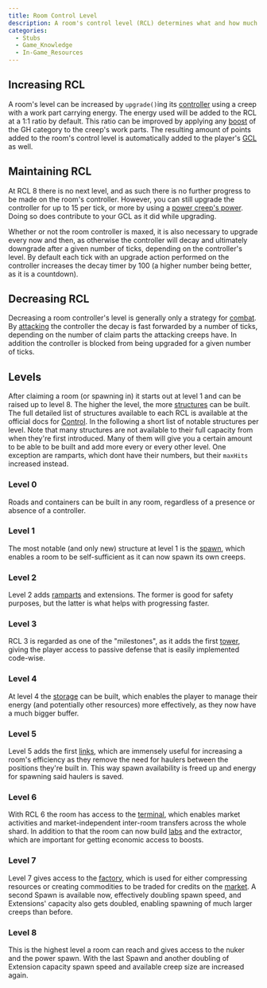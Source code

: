 ```yaml
---
title: Room Control Level
description: A room's control level (RCL) determines what and how much a player can build in a given room, and ultimately how useful it will be to the player. It only applies to owned rooms, and it can be upgraded by a creep using energy. When a room is first claimed, it is at RCL 1. Each level takes exponentially more energy to complete, until the transition from RCL 7 to 8, which costs 10,935,000 energy.
categories:
  - Stubs
  - Game_Knowledge
  - In-Game_Resources
---
```


## Increasing RCL

A room's level can be increased by `upgrade()`ing its [controller](/StructureController) using a creep with a work part carrying energy. The energy used will be added to the RCL at a 1:1 ratio by default. This ratio can be improved by applying any [boost](/Boosts) of the GH category to the creep's work parts. The resulting amount of points added to the room's control level is automatically added to the player's [GCL](/Global_Control_Level) as well.

## Maintaining RCL

At RCL 8 there is no next level, and as such there is no further progress to be made on the room's controller. However, you can still upgrade the controller for up to 15 per tick, or more by using a [power creep's power](/Power#operate_controller). Doing so does contribute to your GCL as it did while upgrading.

Whether or not the room controller is maxed, it is also necessary to upgrade every now and then, as otherwise the controller will decay and ultimately downgrade after a given number of ticks, depending on the controller's level. By default each tick with an upgrade action performed on the controller increases the decay timer by 100 (a higher number being better, as it is a countdown).

## Decreasing RCL

Decreasing a room controller's level is generally only a strategy for [combat](/Combat). By [attacking](https://docs.screeps.com/control.html#Attacking-controllers) the controller the decay is fast forwarded by a number of ticks, depending on the number of claim parts the attacking creeps have. In addition the controller is blocked from being upgraded for a given number of ticks.

## Levels

After claiming a room (or spawning in) it starts out at level 1 and can be raised up to level 8. The higher the level, the more [structures](/Structure) can be built. The full detailed list of structures available to each RCL is available at the official docs for [Control](https://docs.screeps.com/control.html#Available-structures-per-RCL). In the following a short list of notable structures per level. Note that many structures are not available to their full capacity from when they're first introduced. Many of them will give you a certain amount to be able to be built and add more every or every other level. One exception are ramparts, which dont have their numbers, but their `maxHits` increased instead.

### Level 0

Roads and containers can be built in any room, regardless of a presence or absence of a controller.

### Level 1

The most notable (and only new) structure at level 1 is the [spawn](/StructureSpawn), which enables a room to be self-sufficient as it can now spawn its own creeps.

### Level 2

Level 2 adds [ramparts](/Defensive_Structures#StructureRampart) and extensions. The former is good for safety purposes, but the latter is what helps with progressing faster.

### Level 3

RCL 3 is regarded as one of the "milestones", as it adds the first [tower](/StructureTower), giving the player access to passive defense that is easily implemented code-wise.

### Level 4

At level 4 the [storage](/StructureStorage) can be built, which enables the player to manage their energy (and potentially other resources) more effectively, as they now have a much bigger buffer.

### Level 5

Level 5 adds the first [links](/StructureLink), which are immensely useful for increasing a room's efficiency as they remove the need for haulers between the positions they're built in. This way spawn availability is freed up and energy for spawning said haulers is saved.

### Level 6

With RCL 6 the room has access to the [terminal](/StructureTerminal), which enables market activities and market-independent inter-room transfers across the whole shard. In addition to that the room can now build [labs](/StructureLab) and the extractor, which are important for getting economic access to boosts.

### Level 7

Level 7 gives access to the [factory](/StructureFactory), which is used for either compressing resources or creating commodities to be traded for credits on the [market](/Market). A second Spawn is available now, effectively doubling spawn speed, and Extensions' capacity also gets doubled, enabling spawning of much larger creeps than before.

### Level 8

This is the highest level a room can reach and gives access to the nuker and the power spawn. With the last Spawn and another doubling of Extension capacity spawn speed and available creep size are increased again.